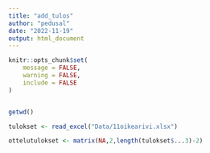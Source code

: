 ```yaml
---
title: "add_tulos"
author: "pedusal"
date: "2022-11-19"
output: html_document
---
```


```r
knitr::opts_chunk$set(
	message = FALSE,
	warning = FALSE,
	include = FALSE
)


getwd()

tulokset <- read_excel("Data/11oikearivi.xlsx")

ottelutulokset <- matrix(NA,2,length(tulokset$...3)-2)

```

```r

```

```r

```

